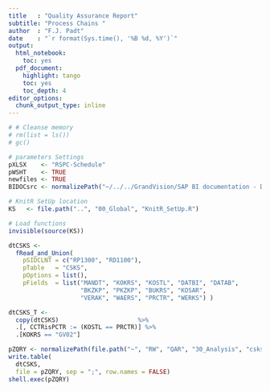 ```yaml
---
title   : "Quality Assurance Report"
subtitle: "Process Chains "
author  : "F.J. Padt"
date    : "`r format(Sys.time(), '%B %d, %Y')`"
output:
  html_notebook:
    toc: yes
  pdf_document:
    highlight: tango
    toc: yes
    toc_depth: 4
editor_options: 
  chunk_output_type: inline
---
```


```r

# # Cleanse memory
# rm(list = ls())
# gc()

# parameters Settings
pXLSX    <- "RSPC-Schedule" 
pWSHT    <- TRUE
newfiles <- TRUE
BIDOCsrc <- normalizePath("~/../../GrandVision/SAP BI documentation - Documents/bi-doc/src/")

# KnitR SetUp location
KS   <- file.path("..", "00_Global", "KnitR_SetUp.R")

# Load functions
invisible(source(KS))

```

```r

dtCSKS <- 
  fRead_and_Union(
    pSIDCLNT = c("RP1300", "RD1100"), 
    pTable   = "CSKS", 
    pOptions = list(),
    pFields  = list("MANDT", "KOKRS", "KOSTL", "DATBI", "DATAB",
                    "BKZKP", "PKZKP", "BUKRS", "KOSAR",
                    "VERAK", "WAERS", "PRCTR", "WERKS") )

```

```r
dtCSKS_T <- 
  copy(dtCSKS)                      %>%
  .[, CCTRisPCTR := (KOSTL == PRCTR)] %>%
  .[KOKRS == "GV02"]

pZQRY <- normalizePath(file.path("~", "RW", "QAR", "30_Analysis", "csks.csv"))
write.table(
  dtCSKS,
  file = pZQRY, sep = ";", row.names = FALSE)
shell.exec(pZQRY)
```

